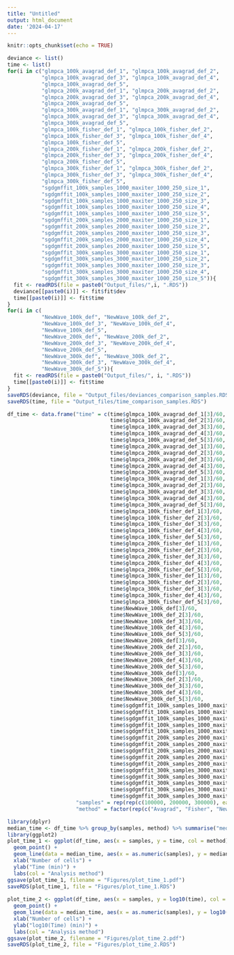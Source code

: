 ```yaml
---
title: "Untitled"
output: html_document
date: '2024-04-17'
---
```


```r
knitr::opts_chunk$set(echo = TRUE)
```

```r
deviance <- list()
time <- list()
for(i in c("glmpca_100k_avagrad_def_1", "glmpca_100k_avagrad_def_2", 
           "glmpca_100k_avagrad_def_3", "glmpca_100k_avagrad_def_4", 
           "glmpca_100k_avagrad_def_5", 
           "glmpca_200k_avagrad_def_1", "glmpca_200k_avagrad_def_2", 
           "glmpca_200k_avagrad_def_3", "glmpca_200k_avagrad_def_4", 
           "glmpca_200k_avagrad_def_5", 
           "glmpca_300k_avagrad_def_1", "glmpca_300k_avagrad_def_2", 
           "glmpca_300k_avagrad_def_3", "glmpca_300k_avagrad_def_4", 
           "glmpca_300k_avagrad_def_5", 
           "glmpca_100k_fisher_def_1", "glmpca_100k_fisher_def_2", 
           "glmpca_100k_fisher_def_3", "glmpca_100k_fisher_def_4", 
           "glmpca_100k_fisher_def_5", 
           "glmpca_200k_fisher_def_1", "glmpca_200k_fisher_def_2", 
           "glmpca_200k_fisher_def_3", "glmpca_200k_fisher_def_4", 
           "glmpca_200k_fisher_def_5", 
           "glmpca_300k_fisher_def_1", "glmpca_300k_fisher_def_2", 
           "glmpca_300k_fisher_def_3", "glmpca_300k_fisher_def_4", 
           "glmpca_300k_fisher_def_5",
           "sgdgmffit_100k_samples_1000_maxiter_1000_250_size_1",
           "sgdgmffit_100k_samples_1000_maxiter_1000_250_size_2",
           "sgdgmffit_100k_samples_1000_maxiter_1000_250_size_3",
           "sgdgmffit_100k_samples_1000_maxiter_1000_250_size_4",
           "sgdgmffit_100k_samples_1000_maxiter_1000_250_size_5",
           "sgdgmffit_200k_samples_2000_maxiter_1000_250_size_1",
           "sgdgmffit_200k_samples_2000_maxiter_1000_250_size_2",
           "sgdgmffit_200k_samples_2000_maxiter_1000_250_size_3",
           "sgdgmffit_200k_samples_2000_maxiter_1000_250_size_4",
           "sgdgmffit_200k_samples_2000_maxiter_1000_250_size_5",
           "sgdgmffit_300k_samples_3000_maxiter_1000_250_size_1",
           "sgdgmffit_300k_samples_3000_maxiter_1000_250_size_2",
           "sgdgmffit_300k_samples_3000_maxiter_1000_250_size_3",
           "sgdgmffit_300k_samples_3000_maxiter_1000_250_size_4",
           "sgdgmffit_300k_samples_3000_maxiter_1000_250_size_5")){
  fit <- readRDS(file = paste0("Output_files/",i, ".RDS"))
  deviance[[paste0(i)]] <- fit$fit$dev
  time[[paste0(i)]] <- fit$time
}
for(i in c(
           "NewWave_100k_def", "NewWave_100k_def_2",
           "NewWave_100k_def_3", "NewWave_100k_def_4",
           "NewWave_100k_def_5",
           "NewWave_200k_def", "NewWave_200k_def_2",
           "NewWave_200k_def_3", "NewWave_200k_def_4",
           "NewWave_200k_def_5",
           "NewWave_300k_def", "NewWave_300k_def_2",
           "NewWave_300k_def_3", "NewWave_300k_def_4",
           "NewWave_300k_def_5")){
  fit <- readRDS(file = paste0("Output_files/", i, ".RDS"))
  time[[paste0(i)]] <- fit$time
}
saveRDS(deviance, file = "Output_files/deviances_comparison_samples.RDS")
saveRDS(time, file = "Output_files/time_comparison_samples.RDS")

```

```r
df_time <- data.frame("time" = c(time$glmpca_100k_avagrad_def_1[3]/60, 
                                 time$glmpca_100k_avagrad_def_2[3]/60, 
                                 time$glmpca_100k_avagrad_def_3[3]/60, 
                                 time$glmpca_100k_avagrad_def_4[3]/60, 
                                 time$glmpca_100k_avagrad_def_5[3]/60, 
                                 time$glmpca_200k_avagrad_def_1[3]/60, 
                                 time$glmpca_200k_avagrad_def_2[3]/60,
                                 time$glmpca_200k_avagrad_def_3[3]/60,
                                 time$glmpca_200k_avagrad_def_4[3]/60,
                                 time$glmpca_200k_avagrad_def_5[3]/60,
                                 time$glmpca_300k_avagrad_def_1[3]/60,
                                 time$glmpca_300k_avagrad_def_2[3]/60,
                                 time$glmpca_300k_avagrad_def_3[3]/60,
                                 time$glmpca_300k_avagrad_def_4[3]/60,
                                 time$glmpca_300k_avagrad_def_5[3]/60,
                                 time$glmpca_100k_fisher_def_1[3]/60,
                                 time$glmpca_100k_fisher_def_2[3]/60,
                                 time$glmpca_100k_fisher_def_3[3]/60,
                                 time$glmpca_100k_fisher_def_4[3]/60,
                                 time$glmpca_100k_fisher_def_5[3]/60,
                                 time$glmpca_200k_fisher_def_1[3]/60,
                                 time$glmpca_200k_fisher_def_2[3]/60,
                                 time$glmpca_200k_fisher_def_3[3]/60,
                                 time$glmpca_200k_fisher_def_4[3]/60,
                                 time$glmpca_200k_fisher_def_5[3]/60,
                                 time$glmpca_300k_fisher_def_1[3]/60,
                                 time$glmpca_300k_fisher_def_2[3]/60,
                                 time$glmpca_300k_fisher_def_3[3]/60,
                                 time$glmpca_300k_fisher_def_4[3]/60,
                                 time$glmpca_300k_fisher_def_5[3]/60,
                                 time$NewWave_100k_def[3]/60,
                                 time$NewWave_100k_def_2[3]/60,
                                 time$NewWave_100k_def_3[3]/60,
                                 time$NewWave_100k_def_4[3]/60,
                                 time$NewWave_100k_def_5[3]/60,
                                 time$NewWave_200k_def[3]/60,
                                 time$NewWave_200k_def_2[3]/60,
                                 time$NewWave_200k_def_3[3]/60,
                                 time$NewWave_200k_def_4[3]/60,
                                 time$NewWave_200k_def_5[3]/60,
                                 time$NewWave_300k_def[3]/60,
                                 time$NewWave_300k_def_2[3]/60,
                                 time$NewWave_300k_def_3[3]/60,
                                 time$NewWave_300k_def_4[3]/60,
                                 time$NewWave_300k_def_5[3]/60,
                                 time$sgdgmffit_100k_samples_1000_maxiter_1000_250_size_1,
                                 time$sgdgmffit_100k_samples_1000_maxiter_1000_250_size_2,
                                 time$sgdgmffit_100k_samples_1000_maxiter_1000_250_size_3,
                                 time$sgdgmffit_100k_samples_1000_maxiter_1000_250_size_4,
                                 time$sgdgmffit_100k_samples_1000_maxiter_1000_250_size_5,
                                 time$sgdgmffit_200k_samples_2000_maxiter_1000_250_size_1,
                                 time$sgdgmffit_200k_samples_2000_maxiter_1000_250_size_2,
                                 time$sgdgmffit_200k_samples_2000_maxiter_1000_250_size_3,
                                 time$sgdgmffit_200k_samples_2000_maxiter_1000_250_size_4,
                                 time$sgdgmffit_200k_samples_2000_maxiter_1000_250_size_5,
                                 time$sgdgmffit_300k_samples_3000_maxiter_1000_250_size_1,
                                 time$sgdgmffit_300k_samples_3000_maxiter_1000_250_size_2,
                                 time$sgdgmffit_300k_samples_3000_maxiter_1000_250_size_3,
                                 time$sgdgmffit_300k_samples_3000_maxiter_1000_250_size_4,
                                 time$sgdgmffit_300k_samples_3000_maxiter_1000_250_size_5),
                      "samples" = rep(rep(c(100000, 200000, 300000), each = 5), times = 4),
                      "method" = factor(rep(c("Avagrad", "Fisher", "NewWave", "SGD"), each = 5*3)))
```


```r
library(dplyr)
median_time <- df_time %>% group_by(samples, method) %>% summarise("median" = median(time))
library(ggplot2)
plot_time_1 <- ggplot(df_time, aes(x = samples, y = time, col = method)) + 
  geom_point() + 
  geom_line(data = median_time, aes(x = as.numeric(samples), y = median, col = method)) + theme_bw() + 
  xlab("Number of cells") + 
  ylab("Time (min)") + 
  labs(col = "Analysis method")
ggsave(plot_time_1, filename = "Figures/plot_time_1.pdf")
saveRDS(plot_time_1, file = "Figures/plot_time_1.RDS")
  
plot_time_2 <- ggplot(df_time, aes(x = samples, y = log10(time), col = method)) + 
  geom_point() + 
  geom_line(data = median_time, aes(x = as.numeric(samples), y = log10(median), col = method)) + theme_bw() + 
  xlab("Number of cells") + 
  ylab("log10(Time) (min)") + 
  labs(col = "Analysis method")
ggsave(plot_time_2, filename = "Figures/plot_time_2.pdf")
saveRDS(plot_time_2, file = "Figures/plot_time_2.RDS")

```

